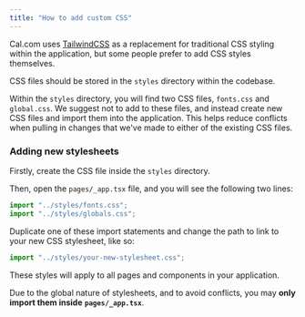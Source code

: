 ```yaml
---
title: "How to add custom CSS"
---
```


Cal.com uses [TailwindCSS](https://tailwindcss.com/) as a replacement for traditional CSS styling within the application, but some people prefer to add CSS styles themselves.

CSS files should be stored in the `styles` directory within the codebase.

Within the `styles` directory, you will find two CSS files, `fonts.css` and `global.css`. We suggest not to add to these files, and instead create new CSS files and import them into the application. This helps reduce conflicts when pulling in changes that we've made to either of the existing CSS files.

### Adding new stylesheets

Firstly, create the CSS file inside the `styles` directory.

Then, open the `pages/_app.tsx` file, and you will see the following two lines:

```js
import "../styles/fonts.css";
import "../styles/globals.css";
```

Duplicate one of these import statements and change the path to link to your new CSS stylesheet, like so:

```js
import "../styles/your-new-stylesheet.css";
```

<Info>These styles will apply to all pages and components in your application.</Info>

Due to the global nature of stylesheets, and to avoid conflicts, you may **only import them inside** **`pages/_app.tsx`**.

